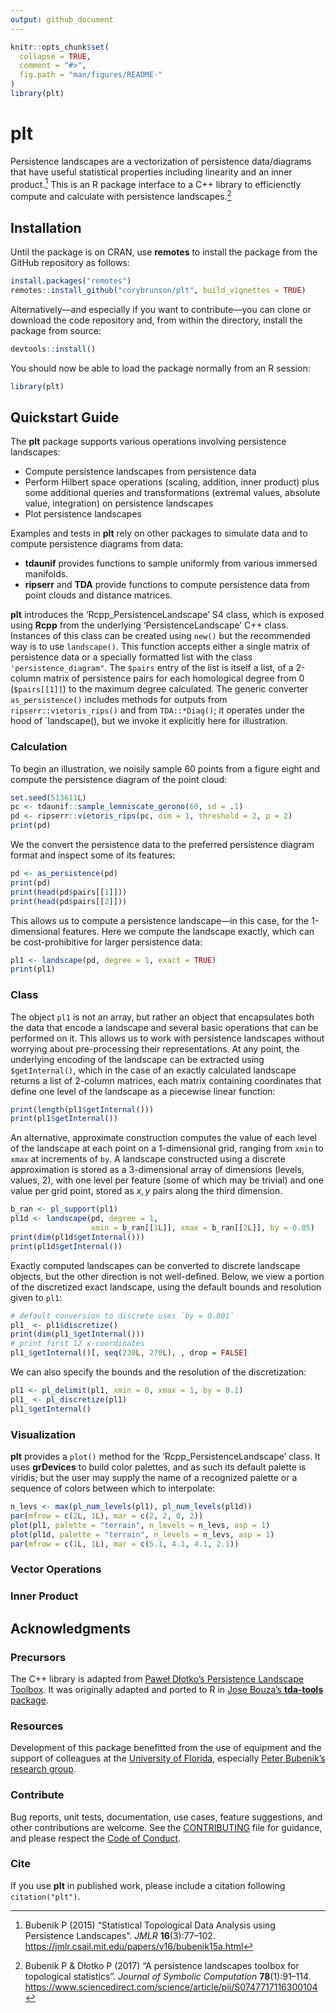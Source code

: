 ```yaml
---
output: github_document
---
```


<!-- README.md is generated from README.rmd. Please edit that file -->

```r
knitr::opts_chunk$set(
  collapse = TRUE,
  comment = "#>",
  fig.path = "man/figures/README-"
)
library(plt)
```

# plt

Persistence landscapes are a vectorization of persistence data/diagrams that have useful statistical properties including linearity and an inner product.[^pl]
This is an R package interface to a C++ library to efficienctly compute and calculate with persistence landscapes.[^plt]

[^pl]: Bubenik P (2015) "Statistical Topological Data Analysis using Persistence Landscapes". _JMLR_ **16**(3):77--102. <https://jmlr.csail.mit.edu/papers/v16/bubenik15a.html>
[^plt]: Bubenik P & Dłotko P (2017) "A persistence landscapes toolbox for topological statistics". _Journal of Symbolic Computation_ **78**(1):91--114. <https://www.sciencedirect.com/science/article/pii/S0747717116300104>

## Installation

Until the package is on CRAN, use **remotes** to install the package from the GitHub repository as follows:

```r
install.packages("remotes")
remotes::install_github("corybrunson/plt", build_vignettes = TRUE)
```

Alternatively---and especially if you want to contribute---you can clone or download the code repository and, from within the directory, install the package from source:

```r
devtools::install()
```

You should now be able to load the package normally from an R session:

```r
library(plt)
```

## Quickstart Guide

The **plt** package supports various operations involving persistence landscapes:

* Compute persistence landscapes from persistence data
* Perform Hilbert space operations (scaling, addition, inner product) plus some additional queries and transformations (extremal values, absolute value, integration) on persistence landscapes
* Plot persistence landscapes

Examples and tests in **plt** rely on other packages to simulate data and to compute persistence diagrams from data:

* **tdaunif** provides functions to sample uniformly from various immersed manifolds.
* **ripserr** and **TDA** provide functions to compute persistence data from point clouds and distance matrices.

**plt** introduces the 'Rcpp_PersistenceLandscape' S4 class, which is exposed using **Rcpp** from the underlying 'PersistenceLandscape' C++ class.
Instances of this class can be created using `new()` but the recommended way is to use `landscape()`.
This function accepts either a single matrix of persistence data or a specially formatted list with the class `'persistence_diagram"`.
The `$pairs` entry of the list is itself a list, of a 2-column matrix of persistence pairs for each homological degree from 0 (`$pairs[[1]]`) to the maximum degree calculated.
The generic converter `as_persistence()` includes methods for outputs from `ripserr::vietoris_rips()` and from `TDA::*Diag()`; it operates under the hood of `landscape(), but we invoke it explicitly here for illustration.

### Calculation

To begin an illustration, we noisily sample 60 points from a figure eight and compute the persistence diagram of the point cloud:

```r
set.seed(513611L)
pc <- tdaunif::sample_lemniscate_gerono(60, sd = .1)
pd <- ripserr::vietoris_rips(pc, dim = 1, threshold = 2, p = 2)
print(pd)
```

We the convert the persistence data to the preferred persistence diagram format and inspect some of its features:

```r
pd <- as_persistence(pd)
print(pd)
print(head(pd$pairs[[1]]))
print(head(pd$pairs[[2]]))
```

This allows us to compute a persistence landscape---in this case, for the 1-dimensional features.
Here we compute the landscape exactly, which can be cost-prohibitive for larger persistence data:

```r
pl1 <- landscape(pd, degree = 1, exact = TRUE)
print(pl1)
```

### Class

The object `pl1` is not an array, but rather an object that encapsulates both the data that encode a landscape and several basic operations that can be performed on it.
This allows us to work with persistence landscapes without worrying about pre-processing their representations.
At any point, the underlying encoding of the landscape can be extracted using `$getInternal()`, which in the case of an exactly calculated landscape returns a list of 2-column matrices, each matrix containing coordinates that define one level of the landscape as a piecewise linear function:

```r
print(length(pl1$getInternal()))
print(pl1$getInternal())
```

An alternative, approximate construction computes the value of each level of the landscape at each point on a 1-dimensional grid, ranging from `xmin` to `xmax` at increments of `by`.
A landscape constructed using a discrete approximation is stored as a 3-dimensional array of dimensions (levels, values, 2), with one level per feature (some of which may be trivial) and one value per grid point, stored as $x,y$ pairs along the third dimension.

```r
b_ran <- pl_support(pl1)
pl1d <- landscape(pd, degree = 1,
                  xmin = b_ran[[1L]], xmax = b_ran[[2L]], by = 0.05)
print(dim(pl1d$getInternal()))
print(pl1d$getInternal())
```

Exactly computed landscapes can be converted to discrete landscape objects, but the other direction is not well-defined.
Below, we view a portion of the discretized exact landscape, using the default bounds and resolution given to `pl1`:

```r
# default conversion to discrete uses `by = 0.001`
pl1_ <- pl1$discretize()
print(dim(pl1_$getInternal()))
# print first 12 x-coordinates
pl1_$getInternal()[, seq(230L, 270L), , drop = FALSE]
```

We can also specify the bounds and the resolution of the discretization:

```r
pl1 <- pl_delimit(pl1, xmin = 0, xmax = 1, by = 0.1)
pl1_ <- pl_discretize(pl1)
pl1_$getInternal()
```

### Visualization

**plt** provides a `plot()` method for the 'Rcpp_PersistenceLandscape' class.
It uses **grDevices** to build color palettes, and as such its default palette is viridis; but the user may supply the name of a recognized palette or a sequence of colors between which to interpolate:

```r
n_levs <- max(pl_num_levels(pl1), pl_num_levels(pl1d))
par(mfrow = c(2L, 1L), mar = c(2, 2, 0, 2))
plot(pl1, palette = "terrain", n_levels = n_levs, asp = 1)
plot(pl1d, palette = "terrain", n_levels = n_levs, asp = 1)
par(mfrow = c(1L, 1L), mar = c(5.1, 4.1, 4.1, 2.1))
```

### Vector Operations



### Inner Product



## Acknowledgments

### Precursors

The C++ library is adapted from [Paweł Dłotko's Persistence Landscape Toolbox](https://www2.math.upenn.edu/~dlotko/persistenceLandscape.html).
It was originally adapted and ported to R in [Jose Bouza's **tda-tools** package](https://github.com/jjbouza/tda-tools).

### Resources

Development of this package benefitted from the use of equipment and the support of colleagues at the [University of Florida](https://www.ufl.edu/), especially [Peter Bubenik's research group](https://people.clas.ufl.edu/peterbubenik/researchgroup/).

### Contribute

Bug reports, unit tests, documentation, use cases, feature suggestions, and other contributions are welcome. See the [CONTRIBUTING](https://github.com/corybrunson/plt/blob/main/CONTRIBUTING.md) file for guidance, and please respect the [Code of Conduct](https://github.com/corybrunson/plt/blob/main/CODE_OF_CONDUCT.md).

### Cite

If you use **plt** in published work, please include a citation following `citation("plt")`.
